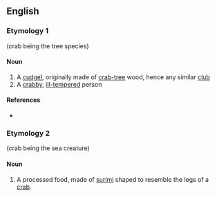 ==English==

===Etymology 1===
{{compound|crab|stick}} (crab being the tree species)

====Noun====
{{en-noun}}

# A [[cudgel]], originally made of [[crab-tree]] wood, hence any similar [[club]]
# A [[crabby]], [[ill-tempered]] person

====References====
* {{R:FWBWLD}}

===Etymology 2===
{{compound|crab|stick}} (crab being the sea creature)

====Noun====
{{en-noun}}

# A processed food, made of [[surimi]] shaped to resemble the legs of a [[crab]].